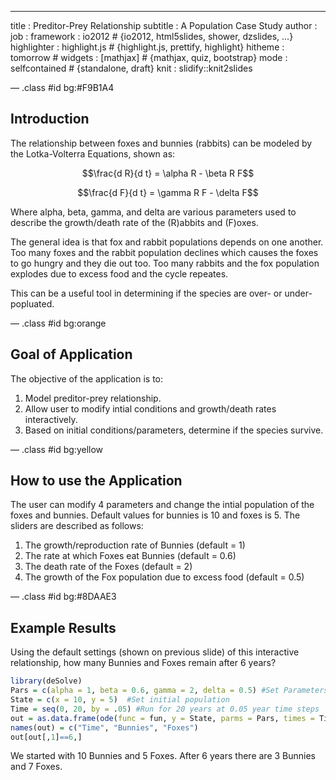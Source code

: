 ---
title       : Preditor-Prey Relationship
subtitle    : A Population Case Study
author      : 
job         : 
framework   : io2012        # {io2012, html5slides, shower, dzslides, ...}
highlighter : highlight.js  # {highlight.js, prettify, highlight}
hitheme     : tomorrow      # 
widgets     : [mathjax]            # {mathjax, quiz, bootstrap}
mode        : selfcontained # {standalone, draft}
knit        : slidify::knit2slides

--- .class #id bg:#F9B1A4

## Introduction
The relationship between foxes and bunnies (rabbits) can be modeled by the Lotka-Volterra Equations, shown as:


$$\frac{d R}{d t} = \alpha R - \beta R F$$


$$\frac{d F}{d t} = \gamma R F - \delta F$$


Where alpha, beta, gamma, and delta are various parameters used to describe
the growth/death rate of the (R)abbits and (F)oxes.  

The general idea is that fox and rabbit populations depends on one another.  Too many foxes and the rabbit population declines which causes the foxes to go hungry and they die out too.  Too many rabbits and the fox population explodes due to excess food and the cycle repeates.  

This can be a useful tool in determining if the species are over- or under-popluated.

--- .class #id bg:orange

## Goal of Application

The objective of the application is to:

1. Model preditor-prey relationship.
2. Allow user to modify intial conditions and growth/death rates interactively.
3. Based on initial conditions/parameters, determine if the species survive.

--- .class #id bg:yellow

## How to use the Application

The user can modify 4 parameters and change the intial population of the foxes and bunnies.  Default values for bunnies is 10 and foxes is 5.  The sliders are described as follows:

1. The growth/reproduction rate of Bunnies (default = 1)
2. The rate at which Foxes eat Bunnies (default = 0.6)
3. The death rate of the Foxes (default = 2)
4. The growth of the Fox population due to excess food (default = 0.5)

--- .class #id bg:#8DAAE3

## Example Results

Using the default settings (shown on previous slide) of this interactive relationship, how many Bunnies and Foxes remain after 6 years?

```r
library(deSolve)
Pars = c(alpha = 1, beta = 0.6, gamma = 2, delta = 0.5) #Set Parameters
State = c(x = 10, y = 5)  #Set initial population
Time = seq(0, 20, by = .05) #Run for 20 years at 0.05 year time steps
out = as.data.frame(ode(func = fun, y = State, parms = Pars, times = Time)) #Solve ODE
names(out) = c("Time", "Bunnies", "Foxes")
out[out[,1]==6,]
```
 
We started with 10 Bunnies and 5 Foxes.  After 6 years there are 3 Bunnies and 7 Foxes. 